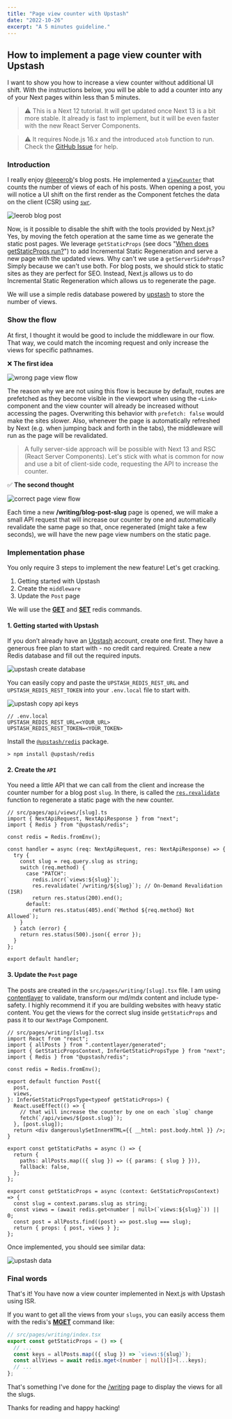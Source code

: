 ```yaml
---
title: "Page view counter with Upstash"
date: "2022-10-26"
excerpt: "A 5 minutes guideline."
---
```


## How to implement a page view counter with Upstash

I want to show you how to increase a view counter without additional UI shift. With the instructions below, you will be able to add a counter into any of your Next pages within less than 5 minutes.

> ⚠️ This is a Next 12 tutorial. It will get updated once Next 13 is a bit more stable. It already is fast to implement, but it will be even faster with the new React Server Components.

> ⚠️ It requires Node.js 16.x and the introduced `atob` function to run. Check the [GitHub Issue](https://github.com/upstash/upstash-redis/issues/216#issuecomment-1280636588) for help.

### Introduction

I really enjoy [@leeerob](https://twitter.com/leeerob)'s blog posts. He implemented a [`ViewCounter`](https://github.com/leerob/leerob.io/blob/main/components/ViewCounter.tsx) that counts the number of views of each of his posts. When opening a post, you will notice a UI shift on the first render as the Component fetches the data on the client (CSR) using [`swr`](https://swr.vercel.app).

![leerob blog post](/assets/blog/page-views/leerob-refresh-page-views.gif)

Now, is it possible to disable the shift with the tools provided by Next.js? Yes, by moving the fetch operation at the same time as we generate the static post pages. We leverage `getStaticProps` (see docs "[When does getStaticProps run?](https://nextjs.org/docs/basic-features/data-fetching/get-static-props#when-does-getstaticprops-run)") to add Incremental Static Regeneration and serve a new page with the updated views.
Why can't we use a `getServerSideProps`? Simply because we can't use both. For blog posts, we should stick to static sites as they are perfect for SEO. Instead, Next.js allows us to do Incremental Static Regeneration which allows us to regenerate the page.

We will use a simple redis database powered by [upstash](https://upstash.com) to store the number of views.

### Show the flow

At first, I thought it would be good to include the middleware in our flow. That way, we could match the incoming request and only increase the views for specific pathnames.

❌ **The first idea**

![wrong page view flow](/assets/blog/page-views/excalidraw-flow.png)

The reason why we are not using this flow is because by default, routes are prefetched as they become visible in the viewport when using the `<Link>` component and the view counter will already be increased without accessing the pages. Overwriting this behavior with `prefetch: false` would make the sites slower. Also, whenever the page is automatically refreshed by Next (e.g. when jumping back and forth in the tabs), the middleware will run as the page will be revalidated.

> A fully server-side approach will be possible with Next 13 and RSC (React Server Components). Let's stick with what is common for now and use a bit of client-side code, requesting the API to increase the counter.

✅ **The second thought**

![correct page view flow](/assets/blog/page-views/excalidraw-flow-2.png)

Each time a new **/writing/blog-post-slug** page is opened, we will make a small API request that will increase our counter by one and automatically revalidate the same page so that, once regenerated (might take a few seconds), we will have the new page view numbers on the static page.

### Implementation phase

You only require 3 steps to implement the new feature! Let's get cracking.

1. Getting started with Upstash
2. Create the `middleware`
3. Update the `Post` page

We will use the [**GET**](https://redis.io/commands/get/) and [**SET**](https://redis.io/commands/set/) redis commands.

#### 1. Getting started with Upstash

If you don’t already have an [Upstash](http://console.upstash.com/) account, create one first. They have a generous free plan to start with - no credit card required. Create a new Redis database and fill out the required inputs.

![upstash create database](/assets/blog/page-views/upstash-create-db.png)

You can easily copy and paste the `UPSTASH_REDIS_REST_URL` and `UPSTASH_REDIS_REST_TOKEN` into your `.env.local` file to start with.

![upstash copy api keys](/assets/blog/page-views/upstash-api-keys.png)

```
// .env.local
UPSTASH_REDIS_REST_URL=<YOUR_URL>
UPSTASH_REDIS_REST_TOKEN=<YOUR_TOKEN>
```

Install the [`@upstash/redis`](https://www.npmjs.com/package/@upstash/redis) package.

```shell
> npm install @upstash/redis
```

#### 2. Create the `API`

You need a little API that we can call from the client and increase the counter number for a blog post `slug`. In there, is called the [`res.revalidate`](https://nextjs.org/docs/api-routes/response-helpers) function to regenerate a static page with the new counter.

```tsx
// src/pages/api/views/[slug].ts
import { NextApiRequest, NextApiResponse } from "next";
import { Redis } from "@upstash/redis";

const redis = Redis.fromEnv();

const handler = async (req: NextApiRequest, res: NextApiResponse) => {
  try {
    const slug = req.query.slug as string;
    switch (req.method) {
      case "PATCH":
        redis.incr(`views:${slug}`);
        res.revalidate(`/writing/${slug}`); // On-Demand Revalidation (ISR)
        return res.status(200).end();
      default:
        return res.status(405).end(`Method ${req.method} Not Allowed`);
    }
  } catch (error) {
    return res.status(500).json({ error });
  }
};

export default handler;
```

#### 3. Update the `Post` page

The posts are created in the `src/pages/writing/[slug].tsx` file. I am using [contentlayer](http://contentlayer.dev/) to validate, transform our md/mdx content and include type-safety. I highly recommend it if you are building websites with heavy static content. You get the views for the correct slug inside `getStaticProps` and pass it to our `NextPage` Component.

```tsx
// src/pages/writing/[slug].tsx
import React from "react";
import { allPosts } from ".contentlayer/generated";
import { GetStaticPropsContext, InferGetStaticPropsType } from "next";
import { Redis } from "@upstash/redis";

const redis = Redis.fromEnv();

export default function Post({
  post,
  views,
}: InferGetStaticPropsType<typeof getStaticProps>) {
  React.useEffect(() => {
    // that will increase the counter by one on each `slug` change
    fetch(`/api/views/${post.slug}`);
  }, [post.slug]);
  return <div dangerouslySetInnerHTML={{ __html: post.body.html }} />;
}

export const getStaticPaths = async () => {
  return {
    paths: allPosts.map(({ slug }) => ({ params: { slug } })),
    fallback: false,
  };
};

export const getStaticProps = async (context: GetStaticPropsContext) => {
  const slug = context.params.slug as string;
  const views = (await redis.get<number | null>(`views:${slug}`)) || 0;
  const post = allPosts.find((post) => post.slug === slug);
  return { props: { post, views } };
};
```

Once implemented, you should see similar data:

![upstash data](/assets/blog/page-views/upstash-data.png)

### Final words

That's it! You have now a view counter implemented in Next.js with Upstash using ISR.

If you want to get all the views from your `slugs`, you can easily access them with the redis's [**MGET**](https://redis.io/commands/mget/) command like:

```ts
// src/pages/writing/index.tsx
export const getStaticProps = () => {
  // ...
  const keys = allPosts.map(({ slug }) => `views:${slug}`);
  const allViews = await redis.mget<(number | null)[]>(...keys);
  // ...
};
```

That's something I've done for the [/writing](/writing) page to display the views for all the slugs.

Thanks for reading and happy hacking!
